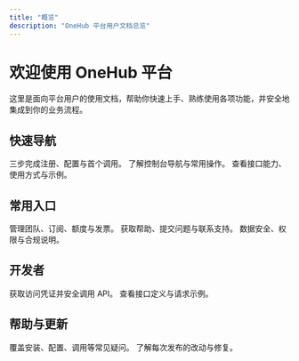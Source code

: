 ```yaml
---
title: "概览"
description: "OneHub 平台用户文档总览"
---
```


# 欢迎使用 OneHub 平台

这里是面向平台用户的使用文档，帮助你快速上手、熟练使用各项功能，并安全地集成到你的业务流程。

## 快速导航

<Columns cols={3}>
  <Card title="快速开始" icon="rocket" href="/quickstart" horizontal>
    三步完成注册、配置与首个调用。
  </Card>
  <Card title="控制台指南" icon="gauge" href="/console" horizontal>
    了解控制台导航与常用操作。
  </Card>
  <Card title="API 概览" icon="terminal" href="/api/overview" horizontal>
    查看接口能力、使用方式与示例。
  </Card>
</Columns>

## 常用入口

<Columns cols={3}>
  <Card title="账号与计费" icon="user" href="/account-billing">
    管理团队、订阅、额度与发票。
  </Card>
  <Card title="支持与工单" icon="lifesaver" href="/support">
    获取帮助、提交问题与联系支持。
  </Card>
  <Card title="安全与合规" icon="shield" href="/security">
    数据安全、权限与合规说明。
  </Card>
</Columns>

## 开发者

<Columns cols={2}>
  <Card title="API 认证" icon="key" href="/api/authentication">
    获取访问凭证并安全调用 API。
  </Card>
  <Card title="API 参考" icon="book" href="/api-reference/introduction">
    查看接口定义与请求示例。
  </Card>
</Columns>

## 帮助与更新

<Columns cols={2}>
  <Card title="常见问题" icon="circle-question" href="/faq">
    覆盖安装、配置、调用等常见疑问。
  </Card>
  <Card title="更新日志" icon="calendar-days" href="/changelog">
    了解每次发布的改动与修复。
  </Card>
</Columns>
